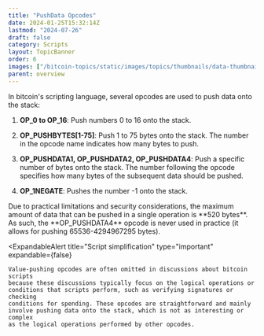 ```yaml
---
title: "PushData Opcodes"
date: 2024-01-25T15:32:14Z
lastmod: "2024-07-26"
draft: false
category: Scripts
layout: TopicBanner
order: 6
images: ["/bitcoin-topics/static/images/topics/thumbnails/data-thumbnail.webp"]
parent: overview
---
```


In bitcoin's scripting language, several opcodes are used to push data onto the stack:

1. **OP_0 to OP_16**: Push numbers 0 to 16 onto the stack.

2. **OP_PUSHBYTES[1-75]**: Push 1 to 75 bytes onto the stack. The number in the opcode name indicates how many bytes to push.

3. **OP_PUSHDATA1, OP_PUSHDATA2, OP_PUSHDATA4**: Push a specific number of bytes onto the stack. The number following the opcode specifies how many bytes of the subsequent data should be pushed.

<OpcodeDataVisualizer></OpcodeDataVisualizer>

4. **OP_1NEGATE**: Pushes the number -1 onto the stack.

<ExpandableAlert title="Maximum Data Size" type="warning" expandable={false}>
    Due to practical limitations and security considerations, the maximum amount
    of data that can be pushed in a single operation is **520 bytes**. As such,
    the **OP_PUSHDATA4** opcode is never used in practice (it allows for pushing
    65536-4294967295 bytes).
</ExpandableAlert>

<ExpandableAlert
    title="Script simplification"
    type="important"
    expandable={false}
>
    Value-pushing opcodes are often omitted in discussions about bitcoin scripts
    because these discussions typically focus on the logical operations or
    conditions that scripts perform, such as verifying signatures or checking
    conditions for spending. These opcodes are straightforward and mainly
    involve pushing data onto the stack, which is not as interesting or complex
    as the logical operations performed by other opcodes.
</ExpandableAlert>
